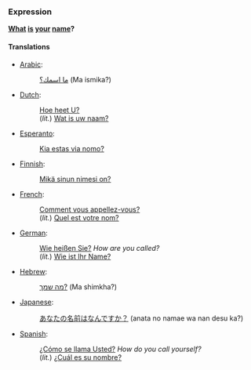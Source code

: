 ===Expression===
'''[[what|What]] [[is]] [[your]] [[name]]?'''

====Translations====
*[[Arabic]]:
*:[[ما اسمك؟]] (Ma ismika?)
*[[Dutch]]:
*:[[Hoe heet U?]]
*:(''lit.'') [[Wat is uw naam?]]
*[[Esperanto]]:
*:[[Kia estas via nomo?]]
*[[Finnish]]:
*:[[Mikä sinun nimesi on?]]
*[[French]]: 
*:[[Comment vous appellez-vous?]]
*:(''lit.'') [[Quel est votre nom?]]
*[[German]]: 
*:[[Wie heißen Sie?]] ''How are you called?''
*:(''lit.'') [[Wie ist Ihr Name?]] 
*[[Hebrew]]:
*:[[מה שמך?]] (Ma shimkha?)
*[[Japanese]]:
*:[[あなたの名前はなんですか？]] (anata no namae wa nan desu ka?)
*[[Spanish]]:
*:[[¿Cómo se llama Usted?]] ''How do you call yourself?''
*:(''lit.'') [[¿Cuál es su nombre?]]